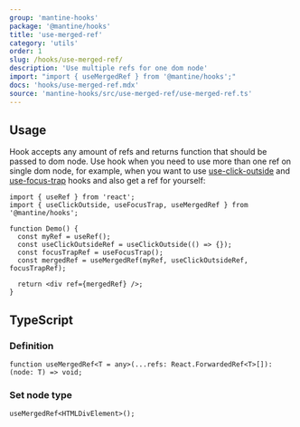 ```yaml
---
group: 'mantine-hooks'
package: '@mantine/hooks'
title: 'use-merged-ref'
category: 'utils'
order: 1
slug: /hooks/use-merged-ref/
description: 'Use multiple refs for one dom node'
import: "import { useMergedRef } from '@mantine/hooks';"
docs: 'hooks/use-merged-ref.mdx'
source: 'mantine-hooks/src/use-merged-ref/use-merged-ref.ts'
---
```


## Usage

Hook accepts any amount of refs and returns function that should be passed to dom node.
Use hook when you need to use more than one ref on single dom node, for example,
when you want to use [use-click-outside](/hooks/use-click-outside/) and [use-focus-trap](/hooks/use-focus-trap/) hooks and also get a ref for yourself:

```tsx
import { useRef } from 'react';
import { useClickOutside, useFocusTrap, useMergedRef } from '@mantine/hooks';

function Demo() {
  const myRef = useRef();
  const useClickOutsideRef = useClickOutside(() => {});
  const focusTrapRef = useFocusTrap();
  const mergedRef = useMergedRef(myRef, useClickOutsideRef, focusTrapRef);

  return <div ref={mergedRef} />;
}
```

## TypeScript

### Definition

```tsx
function useMergedRef<T = any>(...refs: React.ForwardedRef<T>[]): (node: T) => void;
```

### Set node type

```tsx
useMergedRef<HTMLDivElement>();
```
